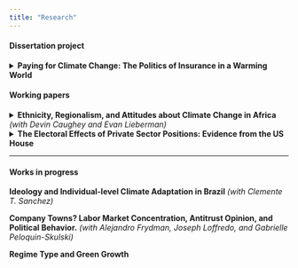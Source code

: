 ```yaml
---
title: "Research"
---
```


#### Dissertation project

<details>

<summary>**Paying for Climate Change: The Politics of Insurance in a Warming World**</summary>

*Committee: Kathleen Thelen (chair), Devin Caughey, Evan Lieberman, Leah C. Stokes (UC Santa Barbara)*

My dissertation studies the politics of property and disaster insurance in an era of rising climate risk. As insurance markets across advanced democracies buckle under pressures from climate change, potential reform efforts face tradeoffs between the solidaristic and the actuarial functions of insurance. I develop a framework for characterizing insurance-state relations across developed democracies. I then advance a theory linking climate risk incidence to the distributive politics of insurance which helps explain why some jurisdictions pursue actuarial reforms, whereas others socialize climate costs across policyholders. I test this theory with case studies of insurance reforms including the Risk Rating 2.0 reform to the National Flood Insurance Program (NFIP) and the Flood Re program in the UK. I also quantitatively examine reforms to state-level US insurance markets and public insurance schemes. Finally, I explore the interest-group politics of insurer involvement in climate policymaking. Despite potentially existential risks to the property and casualty (P&C) industry, insurers have remained ambivalent or even opposed to decarbonization and have avoided entering coalitions calling for greater climate adaptation policy. I argue that the insurance industry is cross-pressured by both rising physical risk and rising transition risk which threatens firms' extensive holding of fossil fuel assets. At the firm level, I test whether fossil fuel investment holdings and underwriting revenue are associated with greater support for climate denialist politicians. Overall, I argue that rising climate risk is both exacerbating existing political cleavages and creating new ones, including between low-risk and high-risk policyholders, who have orthogonal incentives over the direction of insurance reforms, and between global reinsurers and direct insurers, who differ in their ability to offload localized climate risk.

</details>

#### Working papers

<details>

<summary>**Ethnicity, Regionalism, and Attitudes about Climate Change in Africa** *(with Devin Caughey and Evan Lieberman)*</summary>

African countries have already suffered some of the worst effects of climate change, but attitudes on the continent vary widely on this issue. Motivated by the extensive literature on the central role of ethnicity in African politics, we examine the degree to which dissensus regarding climate change is structured by ethnic divisions. We fit multilevel models of climate-related Afrobarometer survey items in 29 countries, operationalizing ethnic dissensus as the intraclass correlation coefficient of ethnic affiliation. We find substantial ethnic dissensus in many but not all countries. We then consider two classes of explanations for ethnic dissensus: (1) intergroup inequality in resources such as wealth and political power and (2) differences in ethnic groups' geographic distributions. Across a variety of analyses, we find evidence that ethnic dissensus is rooted primarily in geography, specifically groups' concentration in different regions. By contrast, we find little evidence that non-geographic group attributes explain ethnic differences in climate attitudes. Nevertheless, ethnicity's centrality to the politics of many African countries means that ethnic dissensus, whatever its source, may present a potent barrier to collective action on climate change. *(Draft available upon request)*

</details>

<details>

<summary>**The Electoral Effects of Private Sector Positions: Evidence from the US House**</summary>

Does actively holding an outside private sector position benefit the political careers of politicians? I investigate this question in the context of candidates running for the House in the period 2004-2018. I define a private sector position (PSP) as a politician holding an executive, ownership, or director position at a firm while running for office. I acquire data on House members' outside positions and create a new dataset of challenger candidates' outside positions by digitizing their financial disclosure documents. I argue that PSPs may provide electoral resources to politicians, including in the form of campaign finance and politically influenced business decisions. I then estimate whether PSPs are associated with higher election returns and examine how the effect differs across party and incumbency status. I find that PSPs are associated with a significant electoral advantage, with the effect highest for challenger candidates and Republicans. I investigate two potential mechanisms to explain this result: campaign finance and expansionary behavior around election cycles. I find that candidates with PSPs receive more total contributions, contributions from committees, and individual donations. Linking firms declared on candidates' financial disclosures to panel data on firm characteristics, I find some evidence that firms connected to incumbents hire more during election years relative to challenger-connected and unconnected firms. This suggests that incumbent-connected firms engage in behavior analogous to political business cycles. These results contribute to a growing literature showing politicians with corporate connections can advance their political careers by extracting costly favors from firms. *(Draft available upon request)*

</details>

------------------------------------------------------------------------

#### Works in progress

::: works-in-progress
**Ideology and Individual-level Climate Adaptation in Brazil** *(with Clemente T. Sanchez)*

**Company Towns? Labor Market Concentration, Antitrust Opinion, and Political Behavior.** *(with Alejandro Frydman, Joseph Loffredo, and Gabrielle Peloquin-Skulski)*

**Regime Type and Green Growth**
:::
